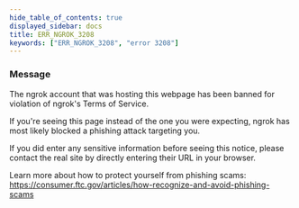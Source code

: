 ```yaml
---
hide_table_of_contents: true
displayed_sidebar: docs
title: ERR_NGROK_3208
keywords: ["ERR_NGROK_3208", "error 3208"]
---
```



### Message

The ngrok account that was hosting this webpage has been banned for violation of ngrok's Terms of Service.

If you're seeing this page instead of the one you were expecting, ngrok has most likely blocked a phishing attack targeting you.

If you did enter any sensitive information before seeing this notice, please contact the real site by directly entering their URL in your browser.

Learn more about how to protect yourself from phishing scams:
https://consumer.ftc.gov/articles/how-recognize-and-avoid-phishing-scams

<ErrorDetails />

